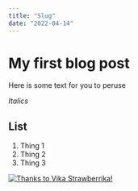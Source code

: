 ```yaml
---
title: "Slug"
date: "2022-04-14"
---
```


# My first blog post

Here is some text for you to peruse

*Italics*

## List
1. Thing 1
2. Thing 2
3. Thing 3

[![Thanks to Vika Strawberrika!](https://images.unsplash.com/photo-1625123627242-97ef1000c6d1?ixlib=rb-1.2.1&ixid=MnwxMjA3fDB8MHxwaG90by1wYWdlfHx8fGVufDB8fHx8&auto=format&fit=crop&w=640&q=80 "Thanks to Vika Strawberrika!")](https://unsplash.com/@vika_strawberrika "Thanks to Vika Strawberrika!")
